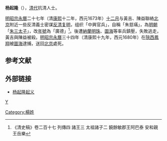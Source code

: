 '''杨起隆'''（{{bd|1633年||1680年|}}），[[清朝|清代]]抗清人士。

[[永历帝|明昭宗]][[永曆_(南明)|永曆]]二十七年（清[[康熙|康熙]]十二年，西元1673年）[[农历十二月|十二月]]与黃吉、陳益聯絡[[北京|北京]]附近一些反清義士密谋[[反清复明|反清复明]]，组织「中興官兵」，自稱「朱慈璊」，為[[明朝|明朝]]「[[朱三太子|朱三太子]]」，改[[年號|年號]]為「廣德」<ref>《清史稿》卷二百十七 列傳四 諸王三 太祖諸子二 饒餘敏郡王阿巴泰 安和親王岳樂</ref>。後遭[[納蘭明珠|納蘭明珠]]、[[圖海|圖海]]等率兵鎮壓，失敗逃走，黃吉與陳益被殺。[[永历帝|明昭宗]][[永曆_(南明)|永曆]]三十四年（清康熙十九年，西元1680年）在[[陝西省_(清)|陝西]][[鳳翔府|鳳翔]]被[[圖海|圖海]]逮捕，送回[[北京|北京]]處死。

==参考文献==
<references />

==外部链接==
*[http://www.ndcnc.gov.cn/datalib/2003/HistoryEvent/SHL-DL/SHL-DL-22  杨起隆起义] {{Wayback|url=http://www.ndcnc.gov.cn/datalib/2003/HistoryEvent/SHL-DL/SHL-DL-22 |date=20070929123130 }}

{{中國民變起事領袖}}
{{清朝人物小作品}}

[[category:清朝军事人物|Y]]
[[Category:楊姓|Category:楊姓]]